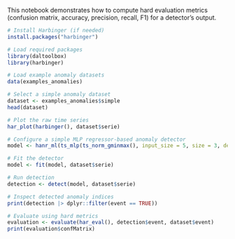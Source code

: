 This notebook demonstrates how to compute hard evaluation metrics (confusion matrix, accuracy, precision, recall, F1) for a detector’s output.

```r
# Install Harbinger (if needed)
install.packages("harbinger")
```

```r
# Load required packages
library(daltoolbox)
library(harbinger) 
```

```r
# Load example anomaly datasets
data(examples_anomalies)
```

```r
# Select a simple anomaly dataset
dataset <- examples_anomalies$simple
head(dataset)
```

```r
# Plot the raw time series
har_plot(harbinger(), dataset$serie)
```

```r
# Configure a simple MLP regressor-based anomaly detector
model <- hanr_ml(ts_mlp(ts_norm_gminmax(), input_size = 5, size = 3, decay = 0))
```

```r
# Fit the detector
model <- fit(model, dataset$serie)
```

```r
# Run detection
detection <- detect(model, dataset$serie)
```

```r
# Inspect detected anomaly indices
print(detection |> dplyr::filter(event == TRUE))
```

```r
# Evaluate using hard metrics
evaluation <- evaluate(har_eval(), detection$event, dataset$event)
print(evaluation$confMatrix)
```

